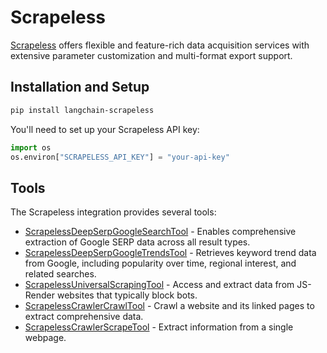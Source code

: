 # Scrapeless

[Scrapeless](https://scrapeless.com) offers flexible and feature-rich data acquisition services with extensive parameter customization and multi-format export support.

## Installation and Setup

```bash
pip install langchain-scrapeless
```

You'll need to set up your Scrapeless API key:

```python
import os
os.environ["SCRAPELESS_API_KEY"] = "your-api-key"
```

## Tools

The Scrapeless integration provides several tools:

- [ScrapelessDeepSerpGoogleSearchTool](/docs/integrations/tools/scrapeless_scraping_api) - Enables comprehensive extraction of Google SERP data across all result types.
- [ScrapelessDeepSerpGoogleTrendsTool](/docs/integrations/tools/scrapeless_scraping_api) - Retrieves keyword trend data from Google, including popularity over time, regional interest, and related searches.
- [ScrapelessUniversalScrapingTool](/docs/integrations/tools/scrapeless_universal_scraping) - Access and extract data from JS-Render websites that typically block bots.
- [ScrapelessCrawlerCrawlTool](/docs/integrations/tools/scrapeless_crawl) - Crawl a website and its linked pages to extract comprehensive data.
- [ScrapelessCrawlerScrapeTool](/docs/integrations/tools/scrapeless_crawl) - Extract information from a single webpage.
